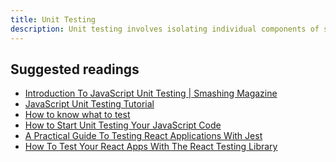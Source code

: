 ```yaml
---
title: Unit Testing
description: Unit testing involves isolating individual components of software to verify that each part functions correctly on its own, ensuring code quality and reliability.
---
```


## Suggested readings

- [Introduction To JavaScript Unit Testing | Smashing Magazine](https://www.smashingmagazine.com/2012/06/introduction-to-javascript-unit-testing/)
- [JavaScript Unit Testing Tutorial](https://www.browserstack.com/guide/unit-testing-in-javascript)
- [How to know what to test](https://kentcdodds.com/blog/how-to-know-what-to-test)
- [How to Start Unit Testing Your JavaScript Code](https://www.freecodecamp.org/news/how-to-start-unit-testing-javascript/)
- [A Practical Guide To Testing React Applications With Jest](https://www.smashingmagazine.com/2020/06/practical-guide-testing-react-applications-jest/)
- [How To Test Your React Apps With The React Testing Library](https://www.smashingmagazine.com/2020/07/react-apps-testing-library/)
